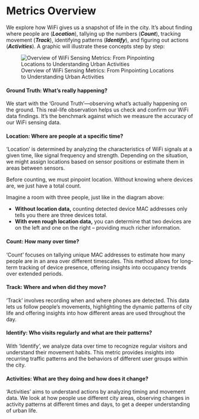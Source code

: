 # Metrics Overview

We explore how WiFi gives us a snapshot of life in the city. It's about finding where people are (_**Location**_), tallying up the numbers (_**Count**_), tracking movement (_**Track**_), identifying patterns (_**Identify**_), and figuring out actions (_**Activities**_). A graphic will illustrate these concepts step by step:

![Overview of WiFi Sensing Metrics: From Pinpointing Locations to Understanding Urban Activities](material/ch4/metric-overview.png)

#### **Ground Truth: What’s really happening?** {.unnumbered}
We start with the 'Ground Truth'—observing what's actually happening on the ground. This real-life observation helps us check and confirm our WiFi data findings. It's the benchmark against which we measure the accuracy of our WiFi sensing data.

#### **Location: Where are people at a specific time?** {.unnumbered}
'Location' is determined by analyzing the characteristics of WiFi signals at a given time, like signal frequency and strength. Depending on the situation, we might assign locations based on sensor positions or estimate them in areas between sensors.

::: {.callout-note title="Why Location Comes Before Count" collapse="true"}
Before counting, we must pinpoint location. Without knowing where devices are, we just have a total count.

Imagine a room with three people, just like in the diagram above:

- **Without location data,** counting detected device MAC addresses only tells you there are three devices total.
- **With even rough location data,** you can determine that two devices are on the left and one on the right – providing much richer information.
:::

#### **Count: How many over time?** {.unnumbered}
'Count' focuses on tallying unique MAC addresses to estimate how many people are in an area over different timescales. This method allows for long-term tracking of device presence, offering insights into occupancy trends over extended periods.

#### **Track: Where and when did they move?** {.unnumbered}
'Track' involves recording when and where phones are detected. This data lets us follow people's movements, highlighting the dynamic patterns of city life and offering insights into how different areas are used throughout the day.

#### **Identify: Who visits regularly and what are their patterns?** {.unnumbered}
With 'Identify', we analyze data over time to recognize regular visitors and understand their movement habits. This metric provides insights into recurring traffic patterns and the behaviors of different user groups within the city.

#### **Activities: What are they doing and how does it change?** {.unnumbered}
'Activities' aims to understand actions by analyzing timing and movement data. We look at how people use different city areas, observing changes in activity patterns at different times and days, to get a deeper understanding of urban life.
